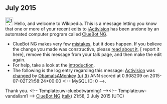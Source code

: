 <article id="47139218" title=User talk:ObamaIsAMonkey>
	<talkpage id="47139218" title="User talk:ObamaIsAMonkey">


== July 2015 ==
[[File:Information.svg|left|25px|alt=]] Hello, and welcome to Wikipedia. This is a message letting you know that one or more of your recent edits to [[:Activision]] has been undone by an automated computer program called [[User:ClueBot NG|ClueBot NG]].
{{clear}}
* ClueBot NG makes very few [[User:ClueBot NG#Information About False Positives|mistakes]], but it does happen. If you believe the change you made was constructive, please [[User:ClueBot NG#Information About False Positives|read about it]], [{{User:ClueBot NG/Warnings/FPReport|0}} report it here], remove this message from your talk page, and then make the edit again.
* For help, take a look at the [[Wikipedia:Introduction|introduction]].
* The following is the log entry regarding this message: [[Activision]] was [https://en.wikipedia.org/w/index.php?title=Activision&amp;diff=669693131&amp;oldid=668804953 changed] by [[Special:Contributions/ObamaIsAMonkey|ObamaIsAMonkey]] [[User:ObamaIsAMonkey|(u)]] [[User talk:ObamaIsAMonkey|(t)]] ANN scored at 0.908209 on 2015-07-02T21:58:24+00:00 &lt;!-- MySQL ID: 0 --&gt;.
Thank you. &lt;!-- Template:uw-cluebotwarning1 --&gt;&lt;!-- Template:uw-vandalism1 --&gt; [[User:ClueBot NG|ClueBot NG]] ([[User talk:ClueBot NG|talk]]) 21:58, 2 July 2015 (UTC)
	</talkpage>
</article>